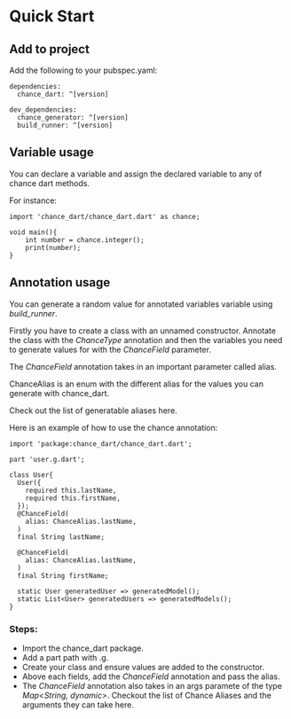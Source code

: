 # Quick Start

## Add to project

Add the following to your pubspec.yaml:

```
dependencies:
  chance_dart: ^[version]

dev_dependencies:
  chance_generator: ^[version]
  build_runner: ^[version]
```

## Variable usage

You can declare a variable and assign the declared variable to any of chance dart methods.

For instance:

```
import 'chance_dart/chance_dart.dart' as chance;

void main(){
    int number = chance.integer();
    print(number);
}

```

## Annotation usage

You can generate a random value for annotated variables variable using _build_runner_.

Firstly you have to create a class with an unnamed constructor. Annotate the class with the _ChanceType_ annotation and then the variables you need to generate values for with the _ChanceField_ parameter.

The _ChanceField_ annotation takes in an important parameter called alias.

ChanceAlias is an enum with the different alias for the values you can generate with chance_dart.

Check out the list of generatable aliases here.

Here is an example of how to use the chance annotation:

```
import 'package:chance_dart/chance_dart.dart';

part 'user.g.dart';

class User{
  User({
    required this.lastName,
    required this.firstName,
  });
  @ChanceField(
    alias: ChanceAlias.lastName,
  )
  final String lastName;

  @ChanceField(
    alias: ChanceAlias.lastName,
  )
  final String firstName;

  static User generatedUser => generatedModel();
  static List<User> generatedUsers => generatedModels();
}

```

### Steps:

- Import the chance_dart package.
- Add a part path with .g.
- Create your class and ensure values are added to the constructor.
- Above each fields, add the _ChanceField_ annotation and pass the alias.
- The _ChanceField_ annotation also takes in an args paramete of the type _Map<String, dynamic>_.
  Checkout the list of Chance Aliases and the arguments they can take here.
